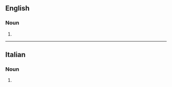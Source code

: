 ==English==

===Noun===
{{head|en|noun form}}

# {{plural of|en|gruppetto}}

----

==Italian==

===Noun===
{{head|it|noun plural form|g=m}}

# {{plural of|it|gruppetto}}